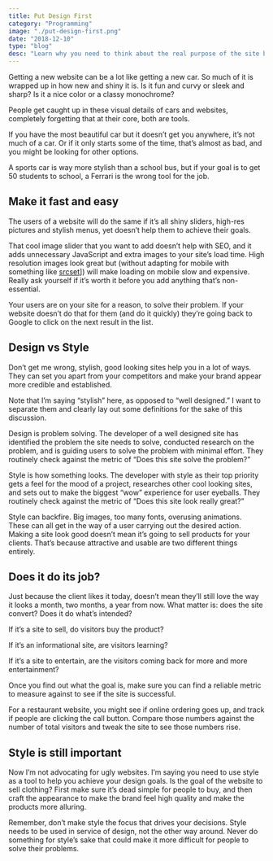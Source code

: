 ```yaml
---
title: Put Design First
category: "Programming"
image: "./put-design-first.png"
date: "2018-12-10"
type: "blog"
desc: "Learn why you need to think about the real purpose of the site before you choose a layout, font, color scheme, or anything else."
---
```


Getting a new website can be a lot like getting a new car. So much of it is wrapped up in how new and shiny it is. Is it fun and curvy or sleek and sharp? Is it a nice color or a classy monochrome?

People get caught up in these visual details of cars and websites, completely forgetting that at their core, both are tools.

If you have the most beautiful car but it doesn’t get you anywhere, it’s not much of a car. Or if it only starts some of the time, that’s almost as bad, and you might be looking for other options.

A sports car is way more stylish than a school bus, but if your goal is to get 50 students to school, a Ferrari is the wrong tool for the job.

## Make it fast and easy

The users of a website will do the same if it’s all shiny sliders, high-res pictures and stylish menus, yet doesn’t help them to achieve their goals.

That cool image slider that you want to add doesn’t help with SEO, and it adds unnecessary JavaScript and extra images to your site’s load time. High resolution images look great but (without adapting for mobile with something like [srcset](https://developer.mozilla.org/en-US/docs/Learn/HTML/Multimedia_and_embedding/Responsive_images#Resolution_switching_Different_sizes)]) will make loading on mobile slow and expensive. Really ask yourself if it’s worth it before you add anything that’s non-essential.

Your users are on your site for a reason, to solve their problem. If your website doesn’t do that for them (and do it quickly) they’re going back to Google to click on the next result in the list.

## Design vs Style

Don’t get me wrong, stylish, good looking sites help you in a lot of ways. They can set you apart from your competitors and make your brand appear more credible and established.

Note that I’m saying “stylish” here, as opposed to “well designed.” I want to separate them and clearly lay out some definitions for the sake of this discussion.

Design is problem solving. The developer of a well designed site has identified the problem the site needs to solve, conducted research on the problem, and is guiding users to solve the problem with minimal effort. They routinely check against the metric of “Does this site solve the problem?”

Style is how something looks. The developer with style as their top priority gets a feel for the mood of a project, researches other cool looking sites, and sets out to make the biggest “wow” experience for user eyeballs. They routinely check against the metric of “Does this site look really great?”

Style can backfire. Big images, too many fonts, overusing animations. These can all get in the way of a user carrying out the desired action. Making a site look good doesn’t mean it’s going to sell products for your clients. That’s because attractive and usable are two different things entirely.

## Does it do its job?

Just because the client likes it today, doesn’t mean they’ll still love the way it looks a month, two months, a year from now. What matter is: does the site convert? Does it do what’s intended?

If it’s a site to sell, do visitors buy the product?

If it’s an informational site, are visitors learning?

If it’s a site to entertain, are the visitors coming back for more and more entertainment?

Once you find out what the goal is, make sure you can find a reliable metric to measure against to see if the site is successful.

For a restaurant website, you might see if online ordering goes up, and track if people are clicking the call button. Compare those numbers against the number of total visitors and tweak the site to see those numbers rise.

## Style is still important

Now I’m not advocating for ugly websites. I’m saying you need to use style as a tool to help you achieve your design goals. Is the goal of the website to sell clothing? First make sure it’s dead simple for people to buy, and then craft the appearance to make the brand feel high quality and make the products more alluring.

Remember, don’t make style the focus that drives your decisions. Style needs to be used in service of design, not the other way around. Never do something for style’s sake that could make it more difficult for people to solve their problems.
